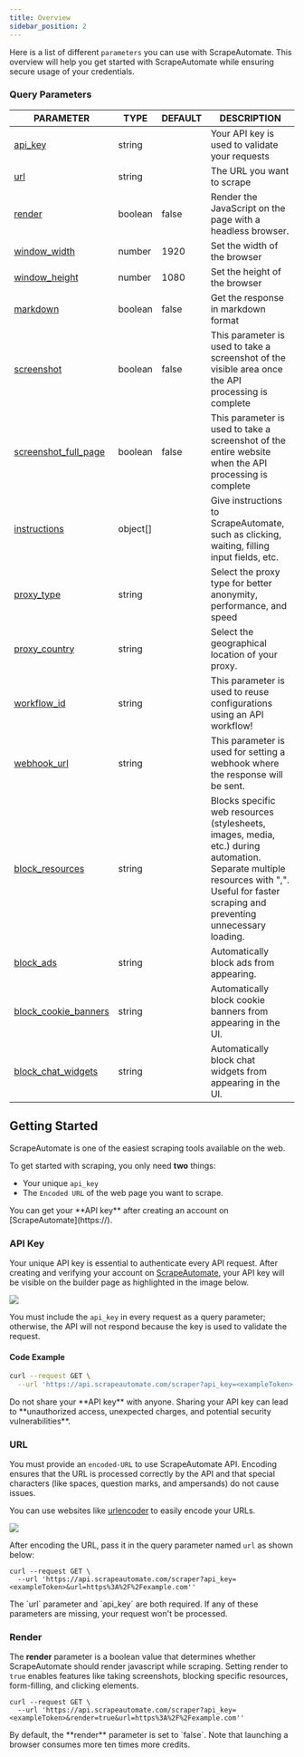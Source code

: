 ```yaml
---
title: Overview
sidebar_position: 2
---
```


Here is a list of different `parameters` you can use with ScrapeAutomate. This overview will help you get started with ScrapeAutomate while ensuring secure usage of your credentials.

### Query Parameters

| PARAMETER                                                      | TYPE     | DEFAULT | DESCRIPTION                                                                                                                                                                              |
| -------------------------------------------------------------- | -------- | ------- | ---------------------------------------------------------------------------------------------------------------------------------------------------------------------------------------- |
| [api_key](/docs/overview#api-key)                              | string   |         | Your API key is used to validate your requests                                                                                                                                           |
| [url](/docs/overview#url)                                      | string   |         | The URL you want to scrape                                                                                                                                                               |
| [render](/docs/overview#render)                                | boolean  | false   | Render the JavaScript on the page with a headless browser.                                                                                                                               |
| [window_width](/docs/rendering#window-width--height)           | number   | 1920    | Set the width of the browser                                                                                                                                                             |
| [window_height](/docs/rendering#window-width--height)          | number   | 1080    | Set the height of the browser                                                                                                                                                            |
| [markdown](/docs/output#markdown)                              | boolean  | false   | Get the response in markdown format                                                                                                                                                      |
| [screenshot](/docs/output#viewport-screenshot)                 | boolean  | false   | This parameter is used to take a screenshot of the visible area once the API processing is complete                                                                                      |
| [screenshot_full_page](/docs/output#full-page-screenshot)      | boolean  | false   | This parameter is used to take a screenshot of the entire website when the API processing is complete                                                                                    |
| [instructions](/docs/rendering#instructions)                   | object[] |         | Give instructions to ScrapeAutomate, such as clicking, waiting, filling input fields, etc.                                                                                               |
| [proxy_type](/docs/proxy#proxy-type)                           | string   |         | Select the proxy type for better anonymity, performance, and speed                                                                                                                       |
| [proxy_country](/docs/proxy#proxy-country)                     | string   |         | Select the geographical location of your proxy.                                                                                                                                          |
| [workflow_id](/docs/workflow#using-an-workflow)                | string   |         | This parameter is used to reuse configurations using an API workflow!                                                                                                                    |
| [webhook_url](/docs/output#webhook)                            | string   |         | This parameter is used for setting a webhook where the response will be sent.                                                                                                            |
| [block_resources](/docs/blocking#block-resources)              | string   |         | Blocks specific web resources (stylesheets, images, media, etc.) during automation. Separate multiple resources with ",". Useful for faster scraping and preventing unnecessary loading. |
| [block_ads](/docs/blocking#blocking-ads)                       | string   |         | Automatically block ads from appearing.                                                                                                                                                  |
| [block_cookie_banners](/docs/blocking#blocking-cookie-banners) | string   |         | Automatically block cookie banners from appearing in the UI.                                                                                                                             |
| [block_chat_widgets](/docs/blocking#blocking-chat-widgets)     | string   |         | Automatically block chat widgets from appearing in the UI.                                                                                                                               |

## Getting Started

ScrapeAutomate is one of the easiest scraping tools available on the web.

To get started with scraping, you only need **two** things:

- Your unique `api_key`
- The `Encoded URL` of the web page you want to scrape.

<Info>
  You can get your **API key** after creating an account on
  [ScrapeAutomate](https://).
</Info>

### API Key

Your unique API key is essential to authenticate every API request. After creating and verifying your account on <a href="/">ScrapeAutomate</a>, your API key will be visible on the builder page as highlighted in the image below.

![](../images/api-key.png)

You must include the `api_key` in every request as a query parameter; otherwise, the API will not respond because the key is used to validate the request.

#### Code Example

```sh
curl --request GET \
  --url 'https://api.scrapeautomate.com/scraper?api_key=<exampleToken>'
```

<Warning>
  Do not share your **API key** with anyone. Sharing your API key can lead to
  **unauthorized access, unexpected charges, and potential security
  vulnerabilities**.
</Warning>

### URL

You must provide an `encoded-URL` to use ScrapeAutomate API. Encoding ensures that the URL is processed correctly by the API and that special characters (like spaces, question marks, and ampersands) do not cause issues.

You can use websites like [urlencoder](https://www.urlencoder.org/) to easily encode your URLs.

![](../images/url-encoder.png)

After encoding the URL, pass it in the query parameter named `url` as shown below:

```shell
curl --request GET \
  --url 'https://api.scrapeautomate.com/scraper?api_key=<exampleToken>&url=https%3A%2F%2Fexample.com''
```

<Note>
  The `url` parameter and `api_key` are both required. If any of these
  parameters are missing, your request won't be processed.
</Note>

### Render

The **render** parameter is a boolean value that determines whether ScrapeAutomate should render javascript while scraping. Setting render to `true` enables features like taking screenshots, blocking specific resources, form-filling, and clicking elements.

```shell
curl --request GET \
  --url 'https://api.scrapeautomate.com/scraper?api_key=<exampleToken>&render=true&url=https%3A%2F%2Fexample.com''
```

<Info>
  By default, the **render** parameter is set to `false`. Note that launching a
  browser consumes more ten times more credits.
</Info>
